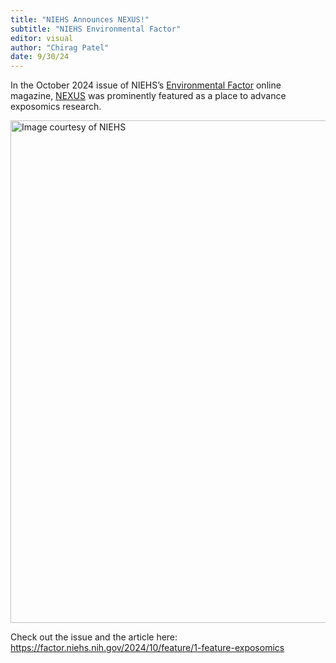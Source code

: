 ```yaml
---
title: "NIEHS Announces NEXUS!"
subtitle: "NIEHS Environmental Factor"
editor: visual
author: "Chirag Patel"
date: 9/30/24
---
```


In the October 2024 issue of NIEHS's [Environmental Factor](https://factor.niehs.nih.gov/) online magazine, [NEXUS](index.html) was prominently featured as a place to advance exposomics research.

[![Image courtesy of NIEHS](exposomics-body1.jpg){fig-align="center" width="804"}](https://factor.niehs.nih.gov/2024/10/feature/1-feature-exposomics)

Check out the issue and the article here: <https://factor.niehs.nih.gov/2024/10/feature/1-feature-exposomics>
